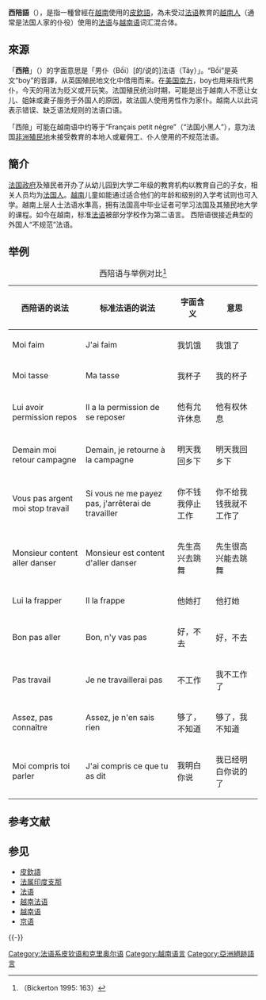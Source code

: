{{Infobox language
|name=西陪語
|nativename={{lang|vi|Tây Bồi}}
|states={{flag|Vietnam}}
|extinct=1980年前
|ref=e18
|familycolor=Creole
|fam1=[[皮钦语|皮钦语]]
|fam2={{link-en|法语的克里奥尔语|French-based creole languages|法语的皮钦语}}
|iso3=tas
|glotto=tayb1240
|glottorefname=Tay Boi
}}
'''西陪語'''（{{vie|hn=㗂西陪|qn=Tiếng Tây Bồi}}），是指一種曾經在[[越南|越南]]使用的[[皮欽語|皮欽語]]，為未受过[[法语|法语]]教育的[[越南人|越南人]]（通常是法国人家的仆役）使用的[[法语|法语]]与[[越南语|越南语]]词汇混合体。

== 來源 ==
「'''西陪'''」（{{vie|hn=西陪|qn=Tây Bồi}}）的字面意思是「男仆（Bồi）[的/说的]法语（Tây）」。“Bồi”是英文“boy”的音譯，从英国殖民地文化中借用而来。在[[美国南方|美国南方]]，boy也用来指代男仆，今天的用法为贬义或开玩笑。法国殖民统治时期，可能是出于越南人不愿让女儿、姐妹或妻子服务于外国人的原因，故法国人使用男性作为家仆。越南人以此词表示错误、缺乏语法规则的法语口语。

「西陪」可能在越南语中约等于“Français petit nègre”（“法国小黑人”），意为法国[[非洲|非洲]][[殖民地|殖民地]]未接受教育的本地人或雇佣工、仆人使用的不规范法语。

== 簡介 ==
[[法国政府|法国政府]]及殖民者开办了从幼儿园到大学二年级的教育机构以教育自己的子女，相关人员均为[[法国人|法国人]]。[[越南|越南]]儿童如能通过适合他们的年龄和级别的入学考试则也可入学。越南上层人士法语水準高，拥有法国高中毕业证者可学习法国及其殖民地大学的课程。如今在越南，标准[[法语|法语]]被部分学校作为第二语言。 西陪语很接近典型的外国人“不规范”法语。

== 举例 ==
{| class="wikitable"
|+ 西陪语与{{link-en|标准法语|Standard French}}举例对比<ref>（Bickerton 1995: 163）{{cite web |url=http://perso.enst.fr/~jld/UCSD/Chapter8_excerpts.html |title=存档副本 |accessdate=2005-10-30 |deadurl=yes |archiveurl=https://web.archive.org/web/20070227182750/http://perso.enst.fr/~jld/UCSD/Chapter8_excerpts.html |archivedate=2007-02-27 }}</ref>
! 西陪语的说法 !! 标准法语的说法 !! 字面含义 !! 意思
|-
| Moi faim || J'ai faim || 我饥饿 || 我饿了
 
|-
| Moi tasse || Ma tasse || 我杯子 || 我的杯子
|-
| Lui avoir permission repos || Il a la permission de se reposer || 他有允许休息 || 他有权休息
|-
| Demain moi retour campagne || Demain, je retourne à la campagne || 明天我回乡下 || 明天我回乡下
|-
| Vous pas argent moi stop travail || Si vous ne me payez pas, j'arrêterai de travailler || 你不钱我停止工作 || 你不给我钱我就不工作了
|-
| Monsieur content aller danser || Monsieur est content d'aller danser || 先生高兴去跳舞 || 先生很高兴能去跳舞
|-
| Lui la frapper || Il la frappe || 他她打 || 他打她
|-
| Bon pas aller || Bon, n'y vas pas || 好，不去 || 好，不去
|-
| Pas travail || Je ne travaillerai pas || 不工作 || 我不工作了
|-
| Assez, pas connaître || Assez, je n'en sais rien || 够了，不知道 || 够了，我不知道
|-
| Moi compris toi parler || J'ai compris ce que tu as dit || 我明白你说|| 我已经明白你说的了
|}

== 参考文献 ==
{{Reflist}}

== 参见 ==
{{Portal box|语言|法国|越南|殖民主义}}
* [[皮欽語|皮欽語]]
* [[法属印度支那|法属印度支那]]
* [[法语|法语]]
* [[越南法语|越南法语]]
* [[越南语|越南语]]
* [[京语|京语]]
 
{{-}}
{{French dialects by continent}}
{{越南语言}}

[[Category:法语系皮钦语和克里奥尔语|Category:法语系皮钦语和克里奥尔语]]
[[Category:越南语言|Category:越南语言]]
[[Category:亞洲絕跡語言|Category:亞洲絕跡語言]]